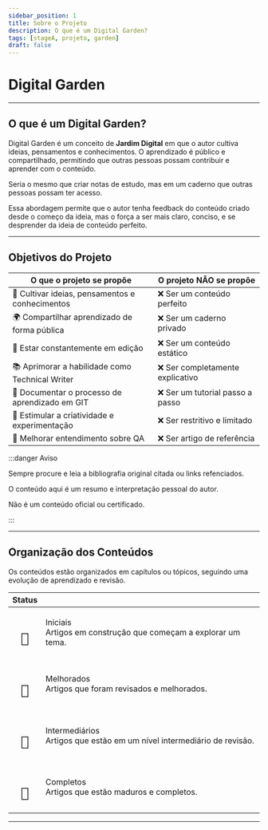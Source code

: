 ```yaml
---
sidebar_position: 1
title: Sobre o Projeto
description: O que é um Digital Garden?
tags: [stageA, projeto, garden]
draft: false
---
```


# Digital Garden

---

## O que é um Digital Garden?

Digital Garden é um conceito de **Jardim Digital** em que o autor cultiva ideias, pensamentos e conhecimentos. O aprendizado é público e compartilhado, permitindo que outras pessoas possam contribuir e aprender com o conteúdo.

Seria o mesmo que criar notas de estudo, mas em um caderno que outras pessoas possam ter acesso.

Essa abordagem permite que o autor tenha feedback do conteúdo criado desde o começo da ideia, mas o força a ser mais claro, conciso, e se desprender da ideia de conteúdo perfeito.

---

## Objetivos do Projeto

| O que o projeto se propõe | O projeto NÃO se propõe |
|--------------------------|-------------------------------|
| 🌱 Cultivar ideias, pensamentos e conhecimentos | ❌ Ser um conteúdo perfeito |
| 🌍 Compartilhar aprendizado de forma pública | ❌ Ser um caderno privado |
| 📝 Estar constantemente em edição | ❌ Ser um conteúdo estático |
| 📚 Aprimorar a habilidade como Technical Writer | ❌ Ser completamente explicativo |
| 📖 Documentar o processo de aprendizado em GIT | ❌ Ser um tutorial passo a passo |
| 🚀 Estimular a criatividade e experimentação | ❌ Ser restritivo e limitado |
| 🧪 Melhorar entendimento sobre QA | ❌ Ser artigo de referência |

:::danger Aviso

Sempre procure e leia a bibliografia original citada ou links refenciados.

O conteúdo aqui é um resumo e interpretação pessoal do autor.

Não é um conteúdo oficial ou certificado.

:::

---

## Organização dos Conteúdos

Os conteúdos estão organizados em capítulos ou tópicos, seguindo uma evolução de aprendizado e revisão.

| Status |  |
| :---: | :--- |
| <h1><code>🌱</code></h1> | Iniciais<br />Artigos em construção que começam a explorar um tema. |
| <h1><code>🌿</code></h1> | Melhorados<br />Artigos que foram revisados e melhorados. |
| <h1><code>🌲</code></h1> | Intermediários<br />Artigos que estão em um nível intermediário de revisão. |
| <h1><code>🍎</code></h1> | Completos<br />Artigos que estão maduros e completos. |

---
